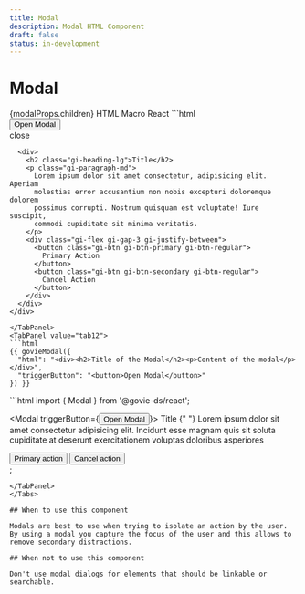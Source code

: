 ```yaml
---
title: Modal
description: Modal HTML Component
draft: false
status: in-development
---
```


# Modal

<ComponentStatusBlock componentId="modal" />


<Modal triggerButton={modalProps.triggerButton}  >
{modalProps.children}
</Modal>

<Tabs id="tab1">
  <TabList>
    <TabItem value="tab11" checked>HTML</TabItem>
    <TabItem value="tab12">Macro</TabItem>
    <TabItem value="tab13">React</TabItem>
  </TabList>
  <TabPanel value="tab11">
  ```html
<div data-module="gieds-modal">
  <div
    data-testid="trigger-button-container"
    data-element="trigger-button-container"
  >
    <button class="gi-btn gi-btn-primary gi-btn-regular">Open Modal</button>
  </div>
  <div data-testid="modal" data-element="modal" class="gi-modal gi-modal-close">
    <div
      data-testid="modal-container"
      data-element="modal-container"
      class="gi-modal-container"
    >
      <span
        data-testid="govie-icon"
        role="presentation"
        class="material-icons gi-block gi-text-[32px] gi-modal-icon"
      >
        close
      </span>

      <div>
        <h2 class="gi-heading-lg">Title</h2>
        <p class="gi-paragraph-md">
          Lorem ipsum dolor sit amet consectetur, adipisicing elit. Aperiam
          molestias error accusantium non nobis excepturi doloremque dolorem
          possimus corrupti. Nostrum quisquam est voluptate! Iure suscipit,
          commodi cupiditate sit minima veritatis.
        </p>
        <div class="gi-flex gi-gap-3 gi-justify-between">
          <button class="gi-btn gi-btn-primary gi-btn-regular">
            Primary Action
          </button>
          <button class="gi-btn gi-btn-secondary gi-btn-regular">
            Cancel Action
          </button>
        </div>
      </div>
    </div>
  </div>
</div>

  ```
  </TabPanel>
  <TabPanel value="tab12">
  ```html
  {{ govieModal({
    "html": "<div><h2>Title of the Modal</h2><p>Content of the modal</p></div>",
    "triggerButton": "<button>Open Modal</button>"
  }) }}
  ```
  </TabPanel>
  <TabPanel value="tab13">
  ```html
  import { Modal } from '@govie-ds/react';

  <Modal triggerButton={<Button>Open Modal</Button>}>
    <Heading>Title</Heading>
    <Paragraph>
      {" "}
      Lorem ipsum dolor sit amet consectetur adipisicing elit. Incidunt esse
      magnam quis sit soluta cupiditate at deserunt exercitationem voluptas
      doloribus asperiores
    </Paragraph>
    <div className="gi-flex gi-gap-3 gi-justify-between">
      <Button>Primary action</Button>
      <Button variant="secondary">Cancel action</Button>
    </div>
  </Modal>;
  ```
  </TabPanel>
</Tabs>

## When to use this component

Modals are best to use when trying to isolate an action by the user. By using a modal you capture the focus of the user and this allows to remove secondary distractions.

## When not to use this component

Don't use modal dialogs for elements that should be linkable or searchable.
